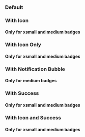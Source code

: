 

### Default

<Canvas of={DsBadgeStories.Default} />

### With Icon

#### Only for xsmall and medium badges

<Canvas of={DsBadgeStories.WithIcon} />

### With Icon Only

#### Only for xsmall and medium badges

<Canvas of={DsBadgeStories.WithIconOnly} />

### With Notification Bubble

#### Only for medium badges

<Canvas of={DsBadgeStories.WithNotificationBubble} />

### With Success

#### Only for xsmall and medium badges

<Canvas of={DsBadgeStories.WithSuccess} />

### With Icon and Success

#### Only for xsmall and medium badges

<Canvas of={DsBadgeStories.WithIconAndSuccess} />
